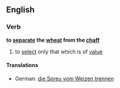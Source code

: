 ==English==
===Verb===
'''to [[separate]] the [[wheat]] from the [[chaff]]'''
# to [[select]] only that which is of [[value]]
====Translations====
*German: [[die Spreu vom Weizen trennen]]